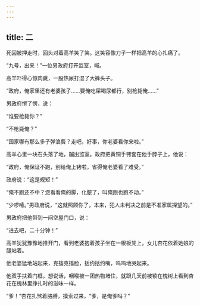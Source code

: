 ```yaml
---
---
---
```

title: 二
---




死囚被押走时，回头对着高羊笑了笑。这笑容像刀子一样把高羊的心扎痛了。

“九号，出来！”一位男政府打开监室，喊。

高羊吓得心惊肉跳，一股热尿打湿了大裤头子。

“政府，俺家里还有老婆孩子……要俺吃屎喝尿都行，别枪毙俺……”

男政府愣了愣，说：

“谁要枪毙你？”

“不枪毙俺？”

“国家哪有那么多子弹浪费？走吧，好事，你老婆看你来啦。”

高羊心里一块石头落了地，蹦出监室。政府把黄铜手铐套在他手脖子上，他说：

“政府，俺保证不跑，别给俺上铐啦，省得俺老婆看了难受。”

政府说：“这是规矩！”

“俺不跑还不中？您看看俺的脚，化脓了，叫俺跑也跑不动。”

“少啰嗦。”男政府说，“这就照顾你了，本来，犯人未判决之前是不准家属探望的。”

男政府把他带到一间空屋门口，说：

“进去吧，二十分钟！”

高羊犹犹豫豫地推开门，看到老婆抱着孩子坐在一根板凳上，女儿杏花依着她娘的腿站着。

他老婆猛地站起来，克搐克搐脸，括约括约嘴，呜呜地哭起来。

他双手扶着门框，想说话，咽喉被一团热物堵住，就跟几天前被锁在槐树上看到杏花在槐林里挣扎时的滋味一样。

“爹！”杏花扎煞着胳膊，摸索过来，“爹，是俺爹吗？”